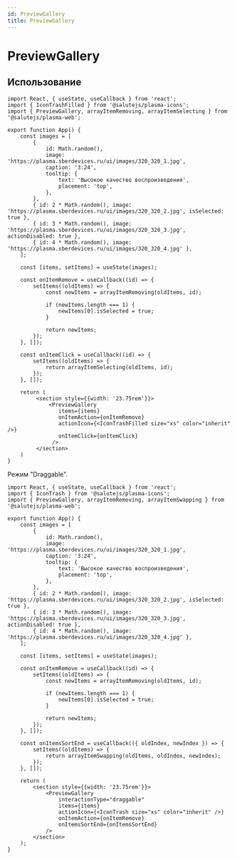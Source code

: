 ```yaml
---
id: PreviewGallery
title: PreviewGallery
---
```



# PreviewGallery

<Badge title="styled-components" desctiption="Доступен только в сборке `styled-components`" />

<Description name="PreviewGallery" />
<PropsTable name="PreviewGallery" />
<StorybookLink name="PreviewGallery" />

## Использование

```tsx live
import React, { useState, useCallback } from 'react';
import { IconTrashFilled } from '@salutejs/plasma-icons';
import { PreviewGallery, arrayItemRemoving, arrayItemSelecting } from '@salutejs/plasma-web';

export function App() {
    const images = [
        {
            id: Math.random(),
            image: 'https://plasma.sberdevices.ru/ui/images/320_320_1.jpg',
            caption: '3:24',
            tooltip: {
                text: 'Высокое качество воспроизведения',
                placement: 'top',
            },
        },
        { id: 2 * Math.random(), image: 'https://plasma.sberdevices.ru/ui/images/320_320_2.jpg', isSelected: true },
        { id: 3 * Math.random(), image: 'https://plasma.sberdevices.ru/ui/images/320_320_3.jpg', actionDisabled: true },
        { id: 4 * Math.random(), image: 'https://plasma.sberdevices.ru/ui/images/320_320_4.jpg' },
    ];

    const [items, setItems] = useState(images);

    const onItemRemove = useCallback((id) => {
        setItems((oldItems) => {
            const newItems = arrayItemRemoving(oldItems, id);

            if (newItems.length === 1) {
                newItems[0].isSelected = true;
            }

            return newItems;
        });
    }, []);

    const onItemClick = useCallback((id) => {
        setItems((oldItems) => {
            return arrayItemSelecting(oldItems, id);
        });
    }, []);

    return (
         <section style={{width: '23.75rem'}}>
             <PreviewGallery
                items={items}
                onItemAction={onItemRemove}
                actionIcon={<IconTrashFilled size="xs" color="inherit" />}
                onItemClick={onItemClick}
              />
         </section>
    )
}
```

Режим "Draggable".

```tsx live
import React, { useState, useCallback } from 'react';
import { IconTrash } from '@salutejs/plasma-icons';
import { PreviewGallery, arrayItemRemoving, arrayItemSwapping } from '@salutejs/plasma-web';

export function App() {
    const images = [
        {
            id: Math.random(),
            image: 'https://plasma.sberdevices.ru/ui/images/320_320_1.jpg',
            caption: '3:24',
            tooltip: {
                text: 'Высокое качество воспроизведения',
                placement: 'top',
            },
        },
        { id: 2 * Math.random(), image: 'https://plasma.sberdevices.ru/ui/images/320_320_2.jpg', isSelected: true },
        { id: 3 * Math.random(), image: 'https://plasma.sberdevices.ru/ui/images/320_320_3.jpg', actionDisabled: true },
        { id: 4 * Math.random(), image: 'https://plasma.sberdevices.ru/ui/images/320_320_4.jpg' },
    ];

    const [items, setItems] = useState(images);

    const onItemRemove = useCallback((id) => {
        setItems((oldItems) => {
            const newItems = arrayItemRemoving(oldItems, id);

            if (newItems.length === 1) {
                newItems[0].isSelected = true;
            }

            return newItems;
        });
    }, []);

    const onItemsSortEnd = useCallback(({ oldIndex, newIndex }) => {
        setItems((oldItems) => {
            return arrayItemSwapping(oldItems, oldIndex, newIndex);
        });
    }, []);

    return (
        <section style={{width: '23.75rem'}}>
            <PreviewGallery
                interactionType="draggable"
                items={items}
                actionIcon={<IconTrash size="xs" color="inherit" />}
                onItemAction={onItemRemove}
                onItemsSortEnd={onItemsSortEnd}
            />
        </section>
    );
}
```